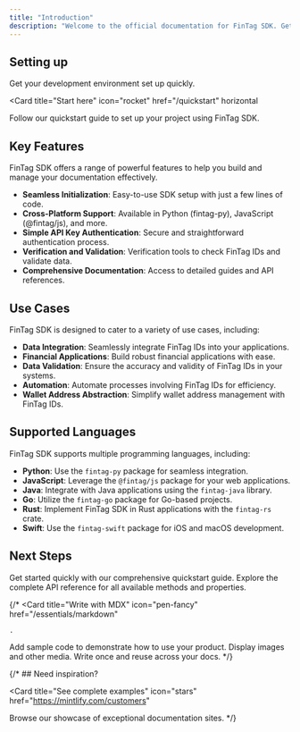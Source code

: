 ```yaml
---
title: "Introduction"
description: "Welcome to the official documentation for FinTag SDK. Get started quickly with our comprehensive guides and resources."
---
```


## Setting up

Get your development environment set up quickly.

<Card
  title="Start here"
  icon="rocket"
  href="/quickstart"
  horizontal
>
  Follow our quickstart guide to set up your project using FinTag SDK.
</Card>

## Key Features

FinTag SDK offers a range of powerful features to help you build and manage your documentation effectively.

- **Seamless Initialization**: Easy-to-use SDK setup with just a few lines of code.
- **Cross-Platform Support**: Available in Python (fintag-py), JavaScript (@fintag/js), and more.
- **Simple API Key Authentication**: Secure and straightforward authentication process.
- **Verification and Validation**: Verification tools to check FinTag IDs and validate data.
- **Comprehensive Documentation**: Access to detailed guides and API references.


## Use Cases

FinTag SDK is designed to cater to a variety of use cases, including:
- **Data Integration**: Seamlessly integrate FinTag IDs into your applications.
- **Financial Applications**: Build robust financial applications with ease.
- **Data Validation**: Ensure the accuracy and validity of FinTag IDs in your systems.
- **Automation**: Automate processes involving FinTag IDs for efficiency.
- **Wallet Address Abstraction**: Simplify wallet address management with FinTag IDs.


## Supported Languages

FinTag SDK supports multiple programming languages, including:

- **Python**: Use the `fintag-py` package for seamless integration.
- **JavaScript**: Leverage the `@fintag/js` package for your web applications.
- **Java**: Integrate with Java applications using the `fintag-java` library.
- **Go**: Utilize the `fintag-go` package for Go-based projects.
- **Rust**: Implement FinTag SDK in Rust applications with the `fintag-rs` crate.
- **Swift**: Use the `fintag-swift` package for iOS and macOS development.

## Next Steps

<Columns cols={2}>
  <Card
    title="Quickstart Guide"
    icon="rocket"
    href="/quickstart"
  >
    Get started quickly with our comprehensive quickstart guide.
  </Card>
  <Card
    title="API Reference"
    icon="book"
    href="/api-reference"
  >
    Explore the complete API reference for all available methods and properties.
  </Card>

</Columns>

{/* <Columns cols={2}>
  <Card
    title="Write with MDX"
    icon="pen-fancy"
    href="/essentials/markdown"
  >
    .
  </Card>
  <Card
    title="Code samples"
    icon="code"
    href="/essentials/code"
  >
    Add sample code to demonstrate how to use your product.
  </Card>
  <Card
    title="Images"
    icon="image"
    href="/essentials/images"
  >
    Display images and other media.
  </Card>
  <Card
    title="Reusable snippets"
    icon="recycle"
    href="/essentials/reusable-snippets"
  >
    Write once and reuse across your docs.
  </Card>
</Columns> */}


{/* ## Need inspiration?

<Card
  title="See complete examples"
  icon="stars"
  href="https://mintlify.com/customers"
>
  Browse our showcase of exceptional documentation sites.
</Card> */}
